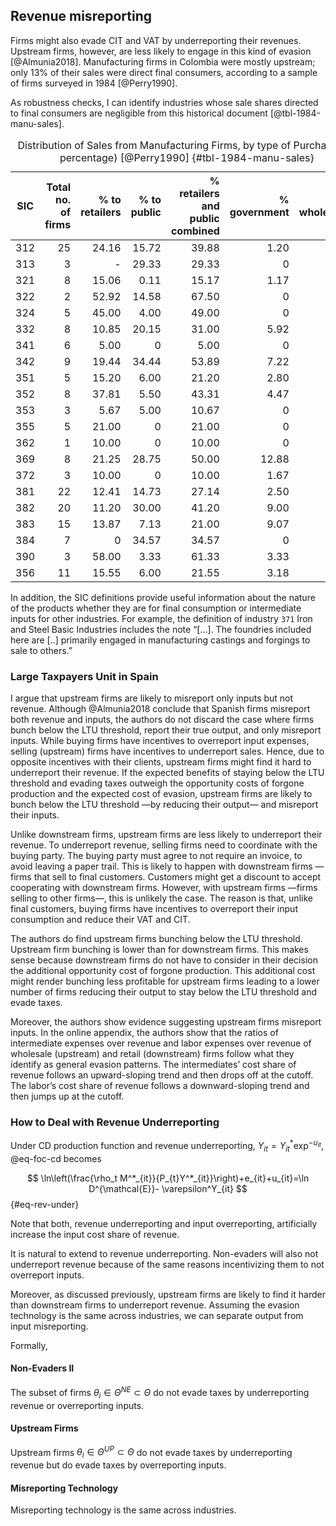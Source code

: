 ## Revenue misreporting

Firms might also evade CIT and VAT by underreporting their revenues. Upstream firms, however, are less likely to engage in this kind of evasion [@Almunia2018]. Manufacturing firms in Colombia were mostly upstream; only 13% of their sales were direct final consumers, according to a sample of firms surveyed in 1984 [@Perry1990]. 

As robustness checks, I can identify industries whose sale shares directed to final consumers are negligible from this historical document [@tbl-1984-manu-sales]. 

| SIC    | Total no. of firms | % to retailers | % to public | % retailers and public combined | % government | % wholesalers |
|--------|-------------------:|---------------:|------------:|--------------------------------:|-------------:|--------------:|
| 312    | 25                 | 24.16          | 15.72       | 39.88                           | 1.20         | 58.92         |
| 313    | 3                  | -              | 29.33       | 29.33                           | 0            | 70.67         |
| 321    | 8                  | 15.06          | 0.11        | 15.17                           | 1.17         | 83.67         |
| 322    | 2                  | 52.92          | 14.58       | 67.50                           | 0            | 32.50         |
| 324    | 5                  | 45.00          | 4.00        | 49.00                           | 0            | 51.00         |
| 332    | 8                  | 10.85          | 20.15       | 31.00                           | 5.92         | 63.08         |
| 341    | 6                  | 5.00           | 0           | 5.00                            | 0            | 95.00         |
| 342    | 9                  | 19.44          | 34.44       | 53.89                           | 7.22         | 38.89         |
| 351    | 5                  | 15.20          | 6.00        | 21.20                           | 2.80         | 76.00         |
| 352    | 8                  | 37.81          | 5.50        | 43.31                           | 4.47         | 52.22         |
| 353    | 3                  | 5.67           | 5.00        | 10.67                           | 0            | 89.33         |
| 355    | 5                  | 21.00          | 0           | 21.00                           | 0            | 79.00         |
| 362    | 1                  | 10.00          | 0           | 10.00                           | 0            | 90.00         |
| 369    | 8                  | 21.25          | 28.75       | 50.00                           | 12.88        | 37.13         |
| 372    | 3                  | 10.00          | 0           | 10.00                           | 1.67         | 88.33         |
| 381    | 22                 | 12.41          | 14.73       | 27.14                           | 2.50         | 70.36         |
| 382    | 20                 | 11.20          | 30.00       | 41.20                           | 9.00         | 49.80         |
| 383    | 15                 | 13.87          | 7.13        | 21.00                           | 9.07         | 69.93         |
| 384    | 7                  | 0              | 34.57       | 34.57                           | 0            | 65.43         |
| 390    | 3                  | 58.00          | 3.33        | 61.33                           | 3.33         | 35.33         |
| 356    | 11                 | 15.55          | 6.00        | 21.55                           | 3.18         | 75.27         |
: Distribution of Sales from Manufacturing Firms, by type of Purchaser (in percentage) [@Perry1990] {#tbl-1984-manu-sales}


In addition, the SIC definitions provide useful information about the nature of the products whether they are for final consumption or intermediate inputs for other industries. For example, the definition of industry `371` Iron and Steel Basic Industries includes the note "[...]. The foundries included here are [..] primarily engaged in manufacturing castings and forgings to sale to others."

### Large Taxpayers Unit in Spain

I argue that upstream firms are likely to misreport only inputs but not revenue. Although @Almunia2018 conclude that Spanish firms misreport both revenue and inputs, the authors do not discard the case where firms bunch below the LTU threshold, report their true output, and only misreport inputs. While buying firms have incentives to overreport input expenses, selling (upstream) firms have incentives to underreport sales. Hence, due to opposite incentives with their clients, upstream firms might find it hard to underreport their revenue. If the expected benefits of staying below the LTU threshold and evading taxes outweigh the opportunity costs of forgone production and the expected cost of evasion, upstream firms are likely to bunch below the LTU threshold —by reducing their output— and misreport their inputs.

Unlike downstream firms, upstream firms are less likely to underreport their revenue. To underreport revenue, selling firms need to coordinate with the buying party. The buying party must agree to not require an invoice, to avoid leaving a paper trail. This is likely to happen with downstream firms —firms that sell to final customers. Customers might get a discount to accept cooperating with downstream firms. However, with upstream firms —firms selling to other firms—, this is unlikely the case. The reason is that, unlike final customers, buying firms have incentives to overreport their input consumption and reduce their VAT and CIT.

The authors do find upstream firms bunching below the LTU threshold. Upstream firm bunching is lower than for downstream firms. This makes sense because downstream firms do not have to consider in their decision the additional opportunity cost of forgone production. This additional cost might render bunching less profitable for upstream firms leading to a lower number of firms reducing their output to stay below the LTU threshold and evade taxes.

Moreover, the authors show evidence suggesting upstream firms misreport inputs. In the online appendix, the authors show that the ratios of intermediate expenses over revenue and labor expenses over revenue of wholesale (upstream) and retail (downstream) firms follow what they identify as general evasion patterns. The intermediates' cost share of revenue follows an upward-sloping trend and then drops off at the cutoff. The labor's cost share of revenue follows a downward-sloping trend and then jumps up at the cutoff.

### How to Deal with Revenue Underreporting

Under CD production function and revenue underreporting, $Y_{it}=Y^*_{it}\exp^{-u_{it}}$, @eq-foc-cd becomes

$$
    \ln\left(\frac{\rho_t M^*_{it}}{P_{t}Y^*_{it}}\right)+e_{it}+u_{it}=\ln D^{\mathcal{E}}- \varepsilon^Y_{it}
$$ {#eq-rev-under}

Note that both, revenue underreporting and input overreporting, artificially increase the input cost share of revenue.

It is natural to extend \ref{ass-non-ev} to revenue underreporting. Non-evaders will also not underreport revenue because of the same reasons incentivizing them to not overreport inputs.

Moreover, as discussed previously, upstream firms are likely to find it harder than downstream firms to underreport revenue. Assuming the evasion technology is the same across industries, we can separate output from input misreporting.

Formally,

::: {.Assumption #ass-non-ev-2}
#### Non-Evaders II
The subset of firms $\theta_i\in\Theta^{NE}\subset \Theta$ do not evade taxes by underreporting revenue or overreporting inputs.
:::

::: {.Assumption #ass-upstream}
#### Upstream Firms
Upstream firms $\theta_i\in\Theta^{UP}\subset \Theta$ do not evade taxes by underreporting revenue but do evade taxes by overreporting inputs.
:::

::: {.Assumption #ass-upstream}
#### Misreporting Technology
Misreporting technology is the same across industries.
:::
